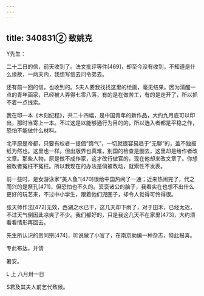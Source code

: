 ```yaml
---
---
---
```

title: 340831② 致姚克
---




Y先生：

二十二日的信，前天收到了。法文批评等件[469]，却至今没有收到，不知道是什么缘故，一两天内，我想写信去问令弟去。

还有前一回的信，也收到的。S夫人要我找找这里的绘画，毫无结果。因为清醒一点的青年画家，已经被人弄得七零八落，有的是在做苦工，有的是走开了，所以抓不着一点线索。

我在印一本《木刻纪程》，共二十四幅，是中国青年的新作品，大约九月底可以印出，那时当寄上一本。不过这是以能够通行为目的的，所以选入者都是平稳之作，恐怕不能做什么材料。

北平原是帝都，只要有权者一提倡“惰气”，一切就很容易趋于“无聊”的，盖不独报纸为然也。这里也一样。但出版界也真难，别国的检查是删去，这里却是给作者改文章。那些人物，原是做不成作家，这才改行做官的，现在他却来改文章了。你想被改者冤枉不冤枉。所以我现在的办法是倘被改动，就索性不发表。

前一些时，是女游泳家“美人鱼”[470]很给中国热闹了一通；近来热闹完了，代之而兴的是祭孔[471]，但恐怕也不久的。衮衮诸公的脑子，我看实在也想不出什么更好的玩艺来，不过中小学生，跟着他们兜圈子，却令人觉得可怜得很。

张天师作法[472]无效，西湖之水已干，这几天却下雨了，对于田禾，已经太迟，不过天气倒因此凉爽了不少。我们都好的，只是我这几天不在家里[473]，大约须看看情形再回去。

先生所认识的贵同宗[474]，听说做了小官了，在南京助编一种杂志，特此报喜。

专此布达，并请

暑安。

L 上 八月卅一日

S君及其夫人前乞代致候。